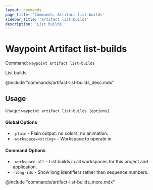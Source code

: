 ```yaml
---
layout: commands
page_title: 'Commands: Artifact list-builds'
sidebar_title: 'artifact list-builds'
description: 'List builds.'
---
```


# Waypoint Artifact list-builds

Command: `waypoint artifact list-builds`

List builds.

@include "commands/artifact-list-builds_desc.mdx"

## Usage

Usage: `waypoint artifact list-builds [options]`

#### Global Options

- `-plain` - Plain output: no colors, no animation.
- `-workspace=<string>` - Workspace to operate in.

#### Command Options

- `-workspace-all` - List builds in all workspaces for this project and application.
- `-long-ids` - Show long identifiers rather than sequence numbers.

@include "commands/artifact-list-builds_more.mdx"
